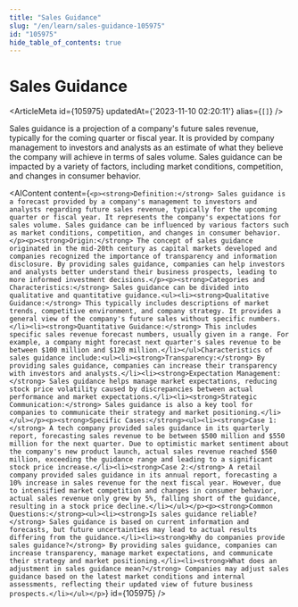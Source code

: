 ```yaml
---
title: "Sales Guidance"
slug: "/en/learn/sales-guidance-105975"
id: "105975"
hide_table_of_contents: true
---
```



# Sales Guidance

<ArticleMeta id={105975} updatedAt={'2023-11-10 02:20:11'} alias={`[]`} />
<div className='border-solid border-b border-t-0 my-4 border-[var(--ifm-color-gray-300)]' />

Sales guidance is a projection of a company's future sales revenue, typically for the coming quarter or fiscal year. It is provided by company management to investors and analysts as an estimate of what they believe the company will achieve in terms of sales volume. Sales guidance can be impacted by a variety of factors, including market conditions, competition, and changes in consumer behavior.

<AIContent content={`<p><strong>Definition:</strong> Sales guidance is a forecast provided by a company's management to investors and analysts regarding future sales revenue, typically for the upcoming quarter or fiscal year. It represents the company's expectations for sales volume. Sales guidance can be influenced by various factors such as market conditions, competition, and changes in consumer behavior.</p><p><strong>Origin:</strong> The concept of sales guidance originated in the mid-20th century as capital markets developed and companies recognized the importance of transparency and information disclosure. By providing sales guidance, companies can help investors and analysts better understand their business prospects, leading to more informed investment decisions.</p><p><strong>Categories and Characteristics:</strong> Sales guidance can be divided into qualitative and quantitative guidance.<ul><li><strong>Qualitative Guidance:</strong> This typically includes descriptions of market trends, competitive environment, and company strategy. It provides a general view of the company's future sales without specific numbers.</li><li><strong>Quantitative Guidance:</strong> This includes specific sales revenue forecast numbers, usually given in a range. For example, a company might forecast next quarter's sales revenue to be between $100 million and $120 million.</li></ul>Characteristics of sales guidance include:<ul><li><strong>Transparency:</strong> By providing sales guidance, companies can increase their transparency with investors and analysts.</li><li><strong>Expectation Management:</strong> Sales guidance helps manage market expectations, reducing stock price volatility caused by discrepancies between actual performance and market expectations.</li><li><strong>Strategic Communication:</strong> Sales guidance is also a key tool for companies to communicate their strategy and market positioning.</li></ul></p><p><strong>Specific Cases:</strong><ul><li><strong>Case 1:</strong> A tech company provided sales guidance in its quarterly report, forecasting sales revenue to be between $500 million and $550 million for the next quarter. Due to optimistic market sentiment about the company's new product launch, actual sales revenue reached $560 million, exceeding the guidance range and leading to a significant stock price increase.</li><li><strong>Case 2:</strong> A retail company provided sales guidance in its annual report, forecasting a 10% increase in sales revenue for the next fiscal year. However, due to intensified market competition and changes in consumer behavior, actual sales revenue only grew by 5%, falling short of the guidance, resulting in a stock price decline.</li></ul></p><p><strong>Common Questions:</strong><ul><li><strong>Is sales guidance reliable?</strong> Sales guidance is based on current information and forecasts, but future uncertainties may lead to actual results differing from the guidance.</li><li><strong>Why do companies provide sales guidance?</strong> By providing sales guidance, companies can increase transparency, manage market expectations, and communicate their strategy and market positioning.</li><li><strong>What does an adjustment in sales guidance mean?</strong> Companies may adjust sales guidance based on the latest market conditions and internal assessments, reflecting their updated view of future business prospects.</li></ul></p>`} id={105975} />
